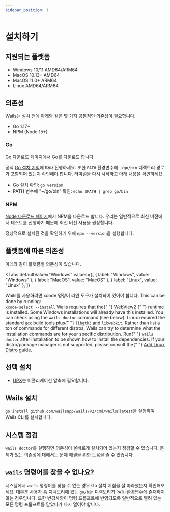 ```yaml
---
sidebar_position: 1
---
```


# 설치하기

## 지원되는 플랫폼

- Windows 10/11 AMD64/ARM64
- MacOS 10.13+ AMD64
- MacOS 11.0+ ARM64
- Linux AMD64/ARM64

## 의존성

Wails는 설치 전에 아래와 같은 몇 가지 공통적인 의존성이 필요합니다.

- Go 1.17+
- NPM (Node 15+)

### Go

[Go 다운로드 페이지](https://go.dev/doc/install)에서 Go를 다운로드 합니다.

공식 [Go 설치 지침](https://go.dev/doc/install)에 따라 진행하세요. 또한 `PATH` 환경변수에 `~/go/bin` 디렉토리 경로가 포함되어 있는지 확인해야 합니다. 터미널을 다시 시작하고 아래 내용을 확인하세요.

- Go 설치 확인: `go version`
- PATH 변수에 "~/go/bin" 확인: `echo $PATH | grep go/bin`

### NPM

[Node 다운로드 페이지](https://nodejs.org/en/download/)에서 NPM을 다운로드 합니다. 우리는 일반적으로 최신 버전에서 테스트를 진행하기 때문에 최신 버전 사용을 권장합니다.

정상적으로 설치된 것을 확인하기 위해 `npm --version`을 실행합니다.

## 플랫폼에 따른 의존성

아래와 같이 플랫폼별 의존성이 있습니다.

<!-- @formatter:off -->


<Tabs
  defaultValue="Windows"
  values={[
    { label: "Windows", value: "Windows" },
 { label: "MacOS", value: "MacOS" },
 { label: "Linux", value: "Linux" },
 ]}
>
  <TabItem value="MacOS">
    Wails를 사용하려면 xcode 명령어 라인 도구가 설치되어 있어야 합니다. This can be
    done by running: <br />
    <code>xcode-select --install</code>
  </TabItem>
  <TabItem value="Windows">
    Wails requires that the{" "}
    <a href="https://developer.microsoft.com/en-us/microsoft-edge/webview2/">
      WebView2
    </a>{" "}
    runtime is installed. Some Windows installations will already have this
    installed. You can check using the <code>wails doctor</code> command (see
    below).
  </TabItem>
  <TabItem value={"Linux"}>
    Linux required the standard <code>gcc</code> build tools plus{" "}
    <code>libgtk3</code> and <code>libwebkit</code>. Rather than list a ton of
    commands for different distros, Wails can try to determine what the
    installation commands are for your specific distribution. Run{" "}
    <code>wails doctor</code> after installation to be shown how to install the
    dependencies. If your distro/package manager is not supported, please
    consult the{" "}
    <a href={"/docs/guides/linux-distro-support"}>Add Linux Distro</a> guide.
  </TabItem>
</Tabs>

<!-- @formatter:on -->

## 선택 설치

- [UPX](https://upx.github.io/)는 어플리케이션 압축에 필요합니다.

## Wails 설치

`go install github.com/wailsapp/wails/v2/cmd/wails@latest`을 실행하여 Wails CLI를 설치합니다.

## 시스템 점검

`wails doctor`를 실행하면 의존성이 올바르게 설치되어 있는지 점검할 수 있습니다. 문제가 있는 의존성에 대해서는 문제 해결을 위한 도움을 줄 수 있습니다.

## `wails` 명령어를 찾을 수 없나요?

시스템에서 `wails` 명령어를 찾을 수 없는 경우 Go 설치 지침을 잘 따라했는지 확인해보세요. 대부분 사용자 홈 디렉토리에 있는 `go/bin` 디렉토리가 `PATH` 환경변수에 존재하지 않는 경우입니다. 또한 변경사항이 명령 프롬프트에 반영되도록 일반적으로 열려 있는 모든 명령 프롬프트를 닫았다가 다시 열어야 합니다.
